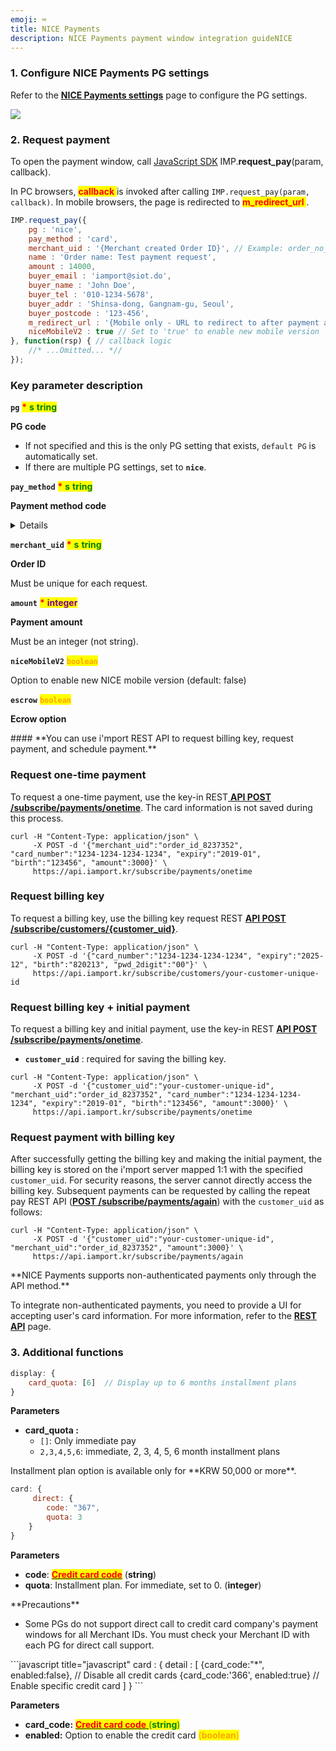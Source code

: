 ```yaml
---
emoji: ⌨
title: NICE Payments
description: NICE Payments payment window integration guideNICE
---
```





### 1. Configure NICE Payments PG settings

Refer to the [**NICE Payments settings**](../../ready/2.-pg/payment-gateway-settings/nice-payments.md) page to configure the PG settings.

![](</gitbook-assets/en/screenshot 2022-05-29 7.44.33.png>)

### 2. Request payment

To open the payment window, call [JavaScript SDK](../../sdk/javascript-sdk/) IMP.**request\_pay**(param, callback).

In PC browsers, <mark style="color:red;"> **callback** </mark> is invoked after calling `IMP.request_pay(param, callback)`. In mobile browsers, the page is redirected to <mark style="color:red;"> **m\_redirect\_url** </mark>.

<Tabs>
<Tab title="Authenticated payment request">

```javascript title="Javascript SDK"
IMP.request_pay({
    pg : 'nice',
    pay_method : 'card',
    merchant_uid : '{Merchant created Order ID}', // Example: order_no_0001
    name : 'Order name: Test payment request',
    amount : 14000,
    buyer_email : 'iamport@siot.do',
    buyer_name : 'John Doe',
    buyer_tel : '010-1234-5678',
    buyer_addr : 'Shinsa-dong, Gangnam-gu, Seoul',
    buyer_postcode : '123-456',
    m_redirect_url : '{Mobile only - URL to redirect to after payment approval}', // Example: https://www.my-service.com/payments/complete/mobile
    niceMobileV2 : true // Set to 'true' to enable new mobile version
}, function(rsp) { // callback logic
	//* ...Omitted... *//
});
```


####

### Key parameter description

**`pg`** <mark style="color:red;"> **\*** </mark> <mark style="color:green;"> **s** </mark><mark style="color:green;"> **tring** </mark>

**PG code**

* If not specified and this is the only PG setting that exists, `default PG` is automatically set.
* If there are multiple PG settings, set to **`nice`**.



**`pay_method`** <mark style="color:red;"> **\*** </mark> <mark style="color:green;"> **s** </mark><mark style="color:green;"> **tring** </mark>

**Payment method code**

<Details>
<p slot="summary">Payment method codes</p>

* `card` (credit card)
* `trans`(instant account transfer)
* `vbank`(virtual account)
* `samsung`(Samsung Pay)
* `phone`(mobile micropayment)
* `kakaopay`(Kakao Pay)
* `payco` ( PAYCO hub-type)
* `naverpay` (Naver Pay)

</Details>



**`merchant_uid`** <mark style="color:red;"> **\*** </mark> <mark style="color:green;"> **s** </mark><mark style="color:green;"> **tring** </mark>

**Order ID**

Must be unique for each request.



**`amount`** <mark style="color:red;"> **\*** </mark> <mark style="color:purple;"> **integer** </mark>

**Payment amount**

Must be an integer (not string).



**`niceMobileV2`** <mark style="color:orange;"> **`boolean`** </mark>

Option to enable new NICE mobile version (default: false)



**`escrow`** <mark style="color:orange;"> **`boolean`** </mark>

**Ecrow option**



<Codepen user="chaiport" slug="qBxbGXy" caption="NICE Payments payment window" />

</Tab>

<Tab title="Non-authenticated API  request">
#### **You can use i'mport REST API to request billing key, request payment, and schedule payment.**



### Request one-time payment

To request a one-time payment, use the key-in REST[ **API POST /subscribe/payments/onetime**](../../api/api/request-non-authenticated-payment-one-time-api.md). The card information is not saved during this process.

```
curl -H "Content-Type: application/json" \   
     -X POST -d '{"merchant_uid":"order_id_8237352", "card_number":"1234-1234-1234-1234", "expiry":"2019-01", "birth":"123456", "amount":3000}' \
     https://api.iamport.kr/subscribe/payments/onetime
```

###

### Request billing key

To request a billing key, use the billing key request REST [**API POST /subscribe/customers/\{customer\_uid}**](../../api/billing-key-api/api-1.md).

```
curl -H "Content-Type: application/json" \   
     -X POST -d '{"card_number":"1234-1234-1234-1234", "expiry":"2025-12", "birth":"820213", "pwd_2digit":"00"}' \
     https://api.iamport.kr/subscribe/customers/your-customer-unique-id
```



### Request billing key + initial payment

To request a billing key and initial payment, use the key-in REST [**API POST /subscribe/payments/onetime**](../../api/api/request-non-authenticated-payment-one-time-api.md).

* **`customer_uid`** : required for saving the billing key.

```
curl -H "Content-Type: application/json" \   
     -X POST -d '{"customer_uid":"your-customer-unique-id", "merchant_uid":"order_id_8237352", "card_number":"1234-1234-1234-1234", "expiry":"2019-01", "birth":"123456", "amount":3000}' \
     https://api.iamport.kr/subscribe/payments/onetime 
```



### Request payment with billing key

After successfully getting the billing key and making the initial payment, the billing key is stored on the i'mport server mapped 1:1 with the specified `customer_uid`. For security reasons, the server cannot directly access the billing key. Subsequent payments can be requested by calling the repeat pay REST API ([**POST /subscribe/payments/again**](../../api/api/api.md)) with the `customer_uid` as follows:

```
curl -H "Content-Type: application/json" \   
     -X POST -d '{"customer_uid":"your-customer-unique-id", "merchant_uid":"order_id_8237352", "amount":3000}' \
     https://api.iamport.kr/subscribe/payments/again
```



<Hint style="info">
**NICE Payments supports non-authenticated payments only through the API method.**

To integrate non-authenticated payments, you need to provide a UI for accepting user's card information. For more information, refer to the [**REST API**](../../auth/guide-1/bill/rest-api.md) page.

</Hint>

</Tab>
</Tabs>

### 3. Additional functions

<Tabs>
<Tab title="Installment setting">

```javascript title="javascript"
display: {
    card_quota: [6]  // Display up to 6 months installment plans
}
```




**Parameters**

* **card\_quota :**
  * `[]`: Only immediate pay
  * `2,3,4,5,6`: immediate, 2, 3, 4, 5, 6 month installment plans

<Hint style="info">
Installment plan option is available only for **KRW 50,000 or more**.

</Hint>



<Codepen user="chaiport" slug="poagmae" caption="Example of enabling up to 3 month installment plans" />

</Tab>

<Tab title="Direct credit card module call">

```javascript title="javascript"
card: {
     direct: {
        code: "367",
        quota: 3
    }
}
```




**Parameters**

* **code**: [<mark style="color:red;">**Credit card code**</mark>](https://chaifinance.notion.site/53589280bbc94fab938d93257d452216?v=eb405baf52134b3f90d438e3bf763630) (**string**)
* **quota**: Installment plan. For immediate, set to 0. (**integer**)

<Hint style="danger">
**Precautions**

* Some PGs do not support direct call to credit card company's payment windows for all Merchant IDs. You must check your Merchant ID with each PG for direct call support.

</Hint>



<Codepen user="chaiport" slug="Yzewbeg" caption="Example of direct call to Hyundai Card module" />

</Tab>

<Tab title="Enable specific credit cards">
```javascript title="javascript"
card : {
    detail : [
        {card_code:"*", enabled:false},     // Disable all credit cards
        {card_code:'366', enabled:true}     // Enable specific credit card
    ]
}
```




**Parameters**

* **card\_code:** [<mark style="color:red;"> **Credit card code** </mark>](https://chaifinance.notion.site/53589280bbc94fab938d93257d452216?v=eb405baf52134b3f90d438e3bf763630) <mark style="color:green;"> (**string**) </mark>
* **enabled:** Option to enable the credit card <mark style="color:orange;"> (**boolean**) </mark>



<Codepen user="chaiport" slug="MWQKdVo" caption="Example of showing only Shinhan Card in the payment window" />

</Tab>
</Tabs>
